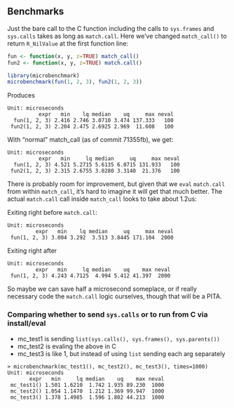 ## Benchmarks

Just the bare call to the C function including the calls to `sys.frames` and `sys.calls` takes as long as `match.call`.  Here we've changed `match_call()` to return `R_NilValue` at the first function line:

```R
fun <- function(x, y, z=TRUE) match_call()
fun2 <- function(x, y, z=TRUE) match.call()

library(microbenchmark)
microbenchmark(fun(1, 2, 3), fun2(1, 2, 3))
```

Produces

```
Unit: microseconds
          expr   min    lq median    uq     max neval
  fun(1, 2, 3) 2.416 2.746 3.0710 3.474 137.333   100
 fun2(1, 2, 3) 2.204 2.475 2.6925 2.969  11.608   100
```

With "normal" match_call (as of commit 71355fb), we get:

```
Unit: microseconds
          expr   min     lq median     uq     max neval
  fun(1, 2, 3) 4.521 5.2715 5.6135 6.0715 131.933   100
 fun2(1, 2, 3) 2.315 2.6755 3.0280 3.3140  21.376   100
```

There is probably room for improvement, but given that we `eval` `match.call` from within `match_call`, it's hard to imagine it will get that much better.  The actual `match.call` call inside `match_call` looks to take about 1.2us:

Exiting right before `match.call`:
```
Unit: microseconds
         expr   min    lq median     uq     max neval
 fun(1, 2, 3) 3.004 3.292  3.513 3.8445 171.104  2000
```
Exiting right after
```
Unit: microseconds
         expr   min     lq median    uq    max neval
 fun(1, 2, 3) 4.243 4.7125  4.994 5.412 41.397  2000
```

So maybe we can save half a microsecond someplace, or if really necessary code the `match.call` logic ourselves, though that will be a PITA.

### Comparing whether to send `sys.calls` or to run from C via install/eval

* mc_test1 is sending `list(sys.calls(), sys.frames(), sys.parents())`
* mc_test2 is evaling the above in C
* mc_test3 is like 1, but instead of using `list` sending each arg separately

```
> microbenchmark(mc_test1(), mc_test2(), mc_test3(), times=1000)
Unit: microseconds
       expr   min     lq median    uq    max neval
 mc_test1() 1.501 1.6210  1.742 1.935 89.230  1000
 mc_test2() 1.054 1.1470  1.212 1.369 99.947  1000
 mc_test3() 1.378 1.4985  1.596 1.802 44.213  1000
```
